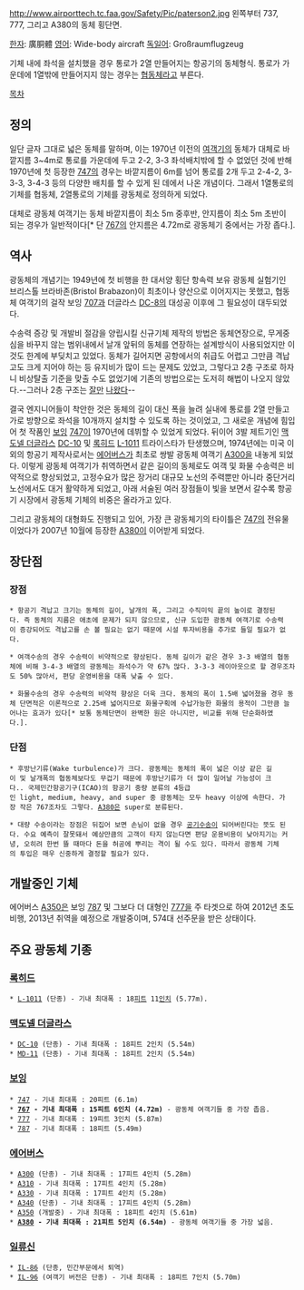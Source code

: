 http://www.airporttech.tc.faa.gov/Safety/Pic/paterson2.jpg
왼쪽부터 737, 777, 그리고 A380의 동체 횡단면.

[[한자]]: 廣胴體
[[영어]]: Wide-body aircraft
[[독일어]]: Großraumflugzeug

기체 내에 좌석을 설치했을 경우 통로가 2열 만들어지는 항공기의 동체형식.
통로가 가운데에 1열밖에 만들어지지 않는 경우는 [[협동체]]라고 부른다.


[[목차]]

== 정의 ==
일단 글자 그대로 넓은 동체를 말하며, 이는 1970년 이전의 [[여객기]]의 동체가 대체로 바깥지름 3~4m로 통로를 가운데에 두고 2-2, 3-3 좌석배치밖에 할 수 없었던 것에 반해 1970년에 첫 등장한 [[747]]의 경우는 바깥지름이 6m를 넘어 통로를 2개 두고 2-4-2, 3-3-3, 3-4-3 등의 다양한 배치를 할 수 있게 된 데에서 나온 개념이다. 그래서 1열통로의 기체를 협동체, 2열통로의 기체를 광동체로 정의하게 되었다.

대체로 광동체 여객기는 동체 바깥지름이 최소 5m 중후반, 안지름이 최소 5m 초반이 되는 경우가 일반적이다[* 단 [[767]]의 안지름은 4.72m로 광동체기 중에서는 가장 좁다.].

== 역사 ==
광동체의 개념기는 1949년에 첫 비행을 한 대서양 횡단 항속력 보유 광동체 실험기인 브리스톨 브라바존(Bristol Brabazon)이 최초이나 양산으로 이어지지는 못했고, 협동체 여객기의 걸작 보잉 [[707]]과 더글라스 [[DC-8]]의 대성공 이후에 그 필요성이 대두되었다.

수송력 증강 및 개발비 절감을 양립시킬 신규기체 제작의 방법은 동체연장으로, 무게중심을 바꾸지 않는 범위내에서 날개 앞뒤의 동체를 연장하는 설계방식이 사용되었지만 이것도 한계에 부딪치고 있었다. 동체가 길어지면 공항에서의 취급도 어렵고 그만큼 격납고도 크게 지어야 하는 등 유지비가 많이 드는 문제도 있었고, 그렇다고 2층 구조로 하자니 비상탈출 기준을 맞출 수도 없었기에 기존의 방법으로는 도저히 해법이 나오지 않았다.--그러나 2층 구조는 [[747|잘만]] [[A380|나왔다]]--

결국 엔지니어들이 착안한 것은 동체의 길이 대신 폭을 늘려 실내에 통로를 2열 만들고 가로 방향으로 좌석을 10개까지 설치할 수 있도록 하는 것이었고, 그 새로운 개념에 힘입어 첫 작품인 [[보잉]] [[747]]이 1970년에 데뷔할 수 있었게 되었다. 뒤이어 3발 제트기인 [[맥도넬 더글라스]] [[DC-10]] 및 [[록히드]] [[L-1011]] 트라이스타가 탄생했으며, 1974년에는 미국 이외의 항공기 제작사로서는 [[에어버스]]가 최초로 쌍발 광동체 여객기 [[A300]]을 내놓게 되었다. 이렇게 광동체 여객기가 취역하면서 같은 길이의 동체로도 여객 및 화물 수송력은 비약적으로 향상되었고, 고정수요가 많은 장거리 대규모 노선의 주력뿐만 아니라 중단거리 노선에서도 대거 활약하게 되었고, 아래 서술된 여러 장점들이 빛을 보면서 갈수록 항공기 시장에서 광동체 기체의 비중은 올라가고 있다.

그리고 광동체의 대형화도 진행되고 있어, 가장 큰 광동체기의 타이틀은 [[747]]의 전유물이었다가 2007년 10월에 등장한 [[A380]]이 이어받게 되었다.

== 장단점 ==
=== 장점 ===
 * 항공기 격납고 크기는 동체의 길이, 날개의 폭, 그리고 수직미익 끝의 높이로 결정된다. 즉 동체의 지름은 애초에 문제가 되지 않으므로, 신규 도입한 광동체 여객기로 수송력이 증강되어도 격납고를 손 볼 필요는 없기 때문에 시설 투자비용을 추가로 들일 필요가 없다.

 * 여객수송의 경우 수송력이 비약적으로 향상된다. 동체 길이가 같은 경우 3-3 배열의 협동체에 비해 3-4-3 배열의 광동체는 좌석수가 약 67% 많다. 3-3-3 레이아웃으로 할 경우조차도 50% 많아서, 편당 운영비용을 대폭 낮출 수 있다.

 * 화물수송의 경우 수송력의 비약적 향상은 더욱 크다. 동체의 폭이 1.5배 넓어졌을 경우 동체 단면적은 이론적으로 2.25배 넓어지므로 화물구획에 수납가능한 화물의 용적이 그만큼 늘어나는 효과가 있다[* 보통 동체단면이 완벽한 원은 아니지만, 비교를 위해 단순화하였다.]. 

=== 단점 ===
 * 후방난기류(Wake turbulence)가 크다. 광동체는 동체의 폭이 넓은 이상 같은 길이 및 날개폭의 협동체보다도 무겁기 때문에 후방난기류가 더 많이 일어날 가능성이 크다.. 국제민간항공기구(ICAO)의 항공기 중량 분류의 4등급인 light, medium, heavy, and super 중 광동체는 모두 heavy 이상에 속한다. 가장 작은 767조차도 그렇다. [[A380]]은 super로 분류된다.

 * 대량 수송이라는 장점은 뒤집어 보면 손님이 없을 경우 [[공기수송]]이 되어버린다는 뜻도 된다. 수요 예측이 잘못돼서 예상만큼의 고객이 타지 않는다면 편당 운용비용이 낮아지기는 커녕, 오히려 한번 뜰 때마다 돈을 허공에 뿌리는 격이 될 수도 있다. 따라서 광동체 기체의 투입은 매우 신중하게 결정할 필요가 있다.

== 개발중인 기체 ==
에어버스 [[A350]]은 보잉 [[787]] 및 그보다 더 대형인 [[777]]을 주 타겟으로 하여 2012년 초도비행, 2013년 취역을 예정으로 개발중이며, 574대 선주문을 받은 상태이다.

== 주요 광동체 기종 ==
=== [[록히드]] ===
 * [[L-1011]] (단종) - 기내 최대폭 : 18[[피트]] 11[[인치]] (5.77m).

=== [[맥도넬 더글라스]] ===
 * [[DC-10]] (단종) - 기내 최대폭 : 18피트 2인치 (5.54m)
 * [[MD-11]] (단종) - 기내 최대폭 : 18피트 2인치 (5.54m)

=== [[보잉]] ===
 * [[747]] - 기내 최대폭 : 20피트 (6.1m)
 * '''[[767]] - 기내 최대폭 : 15피트 6인치 (4.72m)''' - 광동체 여객기들 중 가장 좁음.
 * [[777]] - 기내 최대폭 : 19피트 3인치 (5.87m)
 * [[787]] - 기내 최대폭 : 18피트 (5.49m)

=== [[에어버스]] ===
 * [[A300]] (단종) - 기내 최대폭 : 17피트 4인치 (5.28m)
 * [[A310]] - 기내 최대폭 : 17피트 4인치 (5.28m)
 * [[A330]] - 기내 최대폭 : 17피트 4인치 (5.28m)
 * [[A340]] (단종) - 기내 최대폭 : 17피트 4인치 (5.28m)
 * [[A350]] (개발중) - 기내 최대폭 : 18피트 4인치 (5.61m)
 * '''[[A380]] - 기내 최대폭 : 21피트 5인치 (6.54m)''' - 광동체 여객기들 중 가장 넓음.

=== [[일류신]] ===
 * [[IL-86]] (단종, 민간부문에서 퇴역)
 * [[IL-96]] (여객기 버전은 단종) - 기내 최대폭 : 18피트 7인치 (5.70m)
